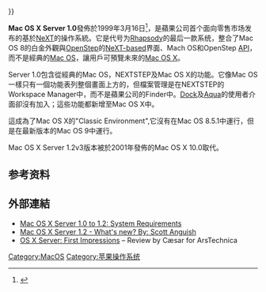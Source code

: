 {{多個問題|
{{NotChineseTitle|time=2015-12-14T04:39:51+00:00}}
{{Expand |time=2009-04-19T06:34:22+00:00 }}
{{ expert|subject=计算机科学 }}
}}
{{Infobox OS
|name =Mac OS X Server 1.0
|logo =
|screenshot =
|caption = Mac OS X Server 1.0
|developer = [[蘋果公司|蘋果公司]]
|family = {{flat list|
* [[Mac_OS|Mac OS]]
* [[类Unix|类Unix]]
* [[BSD|BSD]]/[[NeXTSTEP|NeXTSTEP]]
}}
|source_model =
|latest_release_version = 1.2v3
|latest_release_date =2000-10-27
|kernel_type = [[混合核心|混合内核]]（[[XNU|XNU]]，主要为[[宏内核|宏内核]]）
|ui =
|license =
|supported_platforms = [[PowerPC|PowerPC]]
|working_state = 不支援
|website = http://support.apple.com/kb/TA38977
}}

'''Mac OS X Server 1.0'''發佈於1999年3月16日<ref>{{cite web
 |url         = http://www.islandnet.com/~kpolsson/compsoft/soft1998.htm
 |title       = Chronology of Personal Computer Software
 |last        = Polsson
 |first       = Ken
 |accessdate  = 2008-05-07
 |deadurl     = yes
 |archiveurl  = https://web.archive.org/web/20080514022217/http://www.islandnet.com/~kpolsson/compsoft/soft1998.htm
 |archivedate = 2008-05-14
}}</ref>，是蘋果公司首个面向零售市场发布的基於[[NeXT|NeXT]]的操作系統。它是代号为[[Rhapsody|Rhapsody]]的最后一款系统，整合了Mac OS 8的白金外觀與[[OpenStep|OpenStep]]的[[NeXT-based|NeXT-based]]界面、Mach OS和OpenStep [[应用程序接口|API]]，而不是經典的[[Mac_OS|Mac OS]]，讓用戶可預覽未來的[[Mac_OS_X|Mac OS X]]。

Server 1.0包含從經典的Mac OS，NEXTSTEP及Mac OS X的功能。它像Mac OS一樣只有一個功能表列整個畫面上方的，但檔案管理是在NEXTSTEP的Workspace Manager中，而不是蘋果公司的Finder中。[[Dock|Dock]]及[[Aqua|Aqua]]的使用者介面卻沒有加入；這些功能都新增至Mac OS X中。

這成為了Mac OS X的"Classic Environment",它沒有在Mac OS 8.5.1中運行，但是在最新版本的Mac OS 9中運行。

Mac OS X Server 1.2v3版本被於2001年發佈的Mac OS X 10.0取代。

== 参考资料 ==
{{reflist}}

== 外部連結 ==
* [http://support.apple.com/kb/TA28250 Mac OS X Server 1.0 to 1.2: System Requirements] {{Wayback|url=http://support.apple.com/kb/TA28250 |date=20141107002630 }}
* [http://www.stepwise.com/Articles/FirstImpressions/MacOSXServer1.2/index.html Mac OS X Server 1.2 - What's new? By: Scott Anguish] {{Wayback|url=http://www.stepwise.com/Articles/FirstImpressions/MacOSXServer1.2/index.html |date=20200530020554 }}
* [https://web.archive.org/web/20090530062134/http://arstechnica.com/reviews/1q99/os-x-first-1.html OS X Server: First Impressions] – Review by Cæsar for ArsTechnica

{{Mac OS 歷史}}
{{Apple software}}

{{Mac-stub}}
[[Category:MacOS|Category:MacOS]]
[[Category:苹果操作系统|Category:苹果操作系统]]